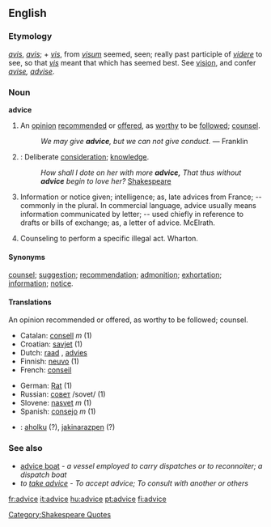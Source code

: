 ==English==

{{webster}} 
===Etymology===
{{OE.}} ''[[avis]]'', {{F.}} ''[[avis]]''; + {{OF.}} ''[[vis]]'', from {{L.}} ''[[visum]]'' seemed, seen; really past participle of ''[[videre]]'' to see, so that ''[[vis]]'' meant that which has seemed best.  See [[vision]], and confer ''[[avise]], [[advise]]''.

===Noun===
'''advice'''

# An [[opinion]] [[recommend]]ed or [[offer]]ed, as [[worthy]] to be [[follow]]ed; [[counsel]]. 
#:''We may give '''advice''', but we can not give conduct.'' &mdash; Franklin
# {{obsolete}}: Deliberate [[consideration]]; [[knowledge]]. 
#:''How shall I dote on her with more '''advice,''' That thus without '''advice''' begin to love her?'' [[w:Shakespeare|Shakespeare]][[Category:Shakespeare Quotes]]
# Information or notice given; intelligence; as, late advices from France; -- commonly in the plural. In commercial language, advice usually means information communicated by letter; -- used chiefly in reference to drafts or bills of exchange; as, a letter of advice. McElrath. 
# {{italbrac-colon|Criminal Law}} Counseling to perform a specific illegal act. Wharton. 

====Synonyms====
[[counsel]]; [[suggestion]]; [[recommendation]]; [[admonition]]; [[exhortation]]; [[information]]; [[notice]]. 

<!--
====Parody====
#A [[commodity]] peddled [[by]] your [[lawyer]] [[and]] given [[away]] by your [[mother-in-law]], [[but]] [[impossible]] [[to]] [[dispose]] [[of]] [[yourself]].  [[Famous]] [[as]] [[the]] [[one]] [[thing]] [[which]] it is ''More blessed to give than receive.''
#:'''Good advice''': Something old men give young men when they can no longer give them a bad example. - 1904, ''[[The Foolish Dictionary]]''
-->

====Translations====

;An opinion recommended or offered, as worthy to be followed; counsel.
{{top}}
*Catalan: [[consell]] ''m'' (1)
*Croatian: [[savjet]] (1)
*Dutch: [[raad]] {{m}}, [[advies]]
*Finnish: [[neuvo]] (1)
*French: [[conseil]] {{m}}
{{mid}}
*German: [[Rat]] {{m}} (1)
*Russian: [[совет]] /sovet/ (1)
*Slovene: [[nasvet]] ''m'' (1)
*Spanish: [[consejo]] ''m'' (1)
{{bottom}}

{{checktrans}}
*{{ttbc|Basque}}: [[aholku]] (?), [[jakinarazpen]] (?)

===See also===
*[[advice boat]] - ''a vessel employed to carry dispatches or to reconnoiter; a dispatch boat''
*''to [[take advice]]'' - ''To accept advice; To consult with another or others''

[[fr:advice]]
[[it:advice]]
[[hu:advice]]
[[pt:advice]]
[[fi:advice]]